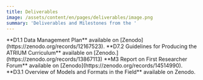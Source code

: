 ```yaml
---
title: Deliverables
image: /assets/content/en/pages/deliverables/image.png
summary: 'Deliverables and Milestones from the '
---
```

<Thumbnail src="/assets/content/en/pages/deliverables/screenshot-2025-01-15-at-09.53.55.png">
  **D1.1 Data Management Plan** available on [Zenodo](https://zenodo.org/records/12167523).
</Thumbnail>

<Thumbnail src="/assets/content/en/pages/deliverables/d7.2-curriculum.png">
  **D7.2 Guidelines for Producing the ATRIUM Curriculum** available on [Zenodo.](https://zenodo.org/records/13867113)
</Thumbnail>

<Thumbnail src="/assets/content/en/pages/deliverables/screenshot-2025-01-15-at-09.51.11.png">
  **M3 Report on First Researcher Forum** available on [Zenodo](https://zenodo.org/records/14514990).
</Thumbnail>

<Thumbnail src="/assets/content/en/pages/deliverables/screenshot-2025-01-15-at-09.50.00.png">
  **D3.1 Overview of Models and Formats in the Field** available on <Link link={{"discriminant":"external","value":"https://zenodo.org/records/14575783"}}>Zenodo</Link>.
</Thumbnail>

